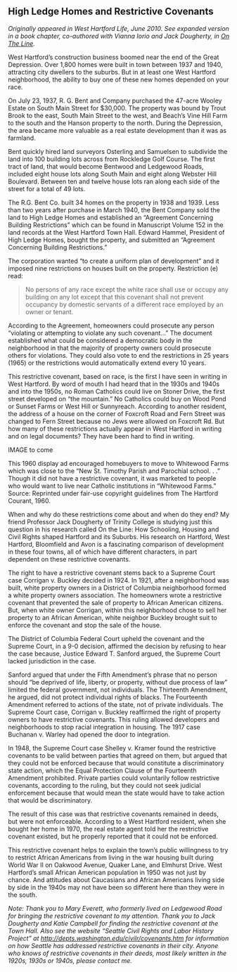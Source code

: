 ## High Ledge Homes and Restrictive Covenants {-}

*Originally appeared in West Hartford Life, June 2010. See expanded version in a book chapter, co-authored with Vianna Iorio and Jack Dougherty, in [On The Line](http://OnTheLine.trincoll.edu).*

West Hartford’s construction business boomed near the end of the Great Depression. Over 1,800 homes were built in town between 1937 and 1940, attracting city dwellers to the suburbs. But in at least one West Hartford neighborhood, the ability to buy one of these new homes depended on your race.

On July 23, 1937, R. G. Bent and Company purchased the 47-acre Wooley Estate on South Main Street for $30,000. The property was bound by Trout Brook to the east, South Main Street to the west, and Beach’s Vine Hill Farm to the south and the Hanson property to the north. During the Depression, the area became more valuable as a real estate development than it was as farmland.

Bent quickly hired land surveyors Osterling and Samuelsen to subdivide the land into 100 building lots across from Rockledge Golf Course. The first tract of land, that would become Bentwood and Ledgewood Roads, included eight house lots along South Main and eight along Webster Hill Boulevard. Between ten and twelve house lots ran along each side of the street for a total of 49 lots.

The R.G. Bent Co. built 34 homes on the property in 1938 and 1939. Less than two years after purchase in March 1940, the Bent Company sold the land to High Ledge Homes and established an “Agreement Concerning Building Restrictions” which can be found in Manuscript Volume 152 in the land records at the West Hartford Town Hall. Edward Hammel, President of High Ledge Homes, bought the property, and submitted an “Agreement Concerning Building Restrictions.”

The corporation wanted "to create a uniform plan of development" and it imposed nine restrictions on houses built on the property. Restriction (e) read:

> No persons of any race except the white race shall use or occupy any building on any lot except that this covenant shall not prevent occupancy by domestic servants of a different race employed by an owner or tenant.

According to the Agreement, homeowners could prosecute any person “violating or attempting to violate any such covenant...” The document established what could be considered a democratic body in the neighborhood in that the majority of property owners could prosecute others for violations. They could also vote to end the restrictions in 25 years (1965) or the restrictions would automatically extend every 10 years.

This restrictive covenant, based on race, is the first I have seen in writing in West Hartford. By word of mouth I had heard that in the 1930s and 1940s and into the 1950s, no Roman Catholics could live on Stoner Drive, the first street developed on “the mountain.” No Catholics could buy on Wood Pond or Sunset Farms or West Hill or Sunnyreach. According to another resident, the address of a house on the corner of Foxcroft Road and Fern Street was changed to Fern Street because no Jews were allowed on Foxcroft Rd. But how many of these restrictions actually appear in West Hartford in writing and on legal documents? They have been hard to find in writing.

IMAGE to come

This 1960 display ad encouraged homebuyers to move to Whitewood Farms which was close to the “New St. Timothy Parish and Parochial school. . .” Though it did not have a restrictive covenant, it was marketed to people who would want to live near Catholic institutions in “Whitewood Farms.” Source: Reprinted under fair-use copyright guidelines from The Hartford Courant, 1960.

When and why do these restrictions come about and when do they end? My friend Professor Jack Dougherty of Trinity College is studying just this question in his research called On the Line: How Schooling, Housing and Civil Rights shaped Hartford and its Suburbs. His research on Hartford, West Hartford, Bloomfield and Avon is a fascinating comparison of development in these four towns, all of which have different characters, in part dependent on these restrictive covenants.

The right to have a restrictive covenant stems back to a Supreme Court case Corrigan v. Buckley decided in 1924. In 1921, after a neighborhood was built, white property owners in a District of Columbia neighborhood formed a white property owners association. The homeowners wrote a restrictive covenant that prevented the sale of property to African American citizens. But, when white owner Corrigan, within this neighborhood chose to sell her property to an African American, white neighbor Buckley brought suit to enforce the covenant and stop the sale of the house.

The District of Columbia Federal Court upheld the covenant and the Supreme Court, in a 9-0 decision, affirmed the decision by refusing to hear the case because, Justice Edward T. Sanford argued, the Supreme Court lacked jurisdiction in the case.

Sanford argued that under the Fifth Amendment’s phrase that no person should “be deprived of life, liberty, or property, without due process of law” limited the federal government, not individuals. The Thirteenth Amendment, he argued, did not protect individual rights of blacks. The Fourteenth Amendment referred to actions of the state, not of private individuals. The Supreme Court case, Corrigan v. Buckley reaffirmed the right of property owners to have restrictive covenants. This ruling allowed developers and neighborhoods to stop racial integration in housing. The 1917 case Buchanan v. Warley had opened the door to integration.

In 1948, the Supreme Court case Shelley v. Kramer found the restrictive covenants to be valid between parties that agreed on them, but argued that they could not be enforced because that would constitute a discriminatory state action, which the Equal Protection Clause of the Fourteenth Amendment prohibited. Private parties could voluntarily follow restrictive covenants, according to the ruling, but they could not seek judicial enforcement because that would mean the state would have to take action that would be discriminatory.

The result of this case was that restrictive covenants remained in deeds, but were not enforceable. According to a West Hartford resident, when she bought her home in 1970, the real estate agent told her the restrictive covenant existed, but he properly reported that it could not be enforced.

This restrictive covenant helps to explain the town’s public willingness to try to restrict African Americans from living in the war housing built during World War II on Oakwood Avenue, Quaker Lane, and Elmhurst Drive. West Hartford’s small African American population in 1950 was not just by chance. And attitudes about Caucasians and African Americans living side by side in the 1940s may not have been so different here than they were in the south.

*Note: Thank you to Mary Everett, who formerly lived on Ledgewood Road for bringing the restrictive covenant to my attention. Thank you to Jack Dougherty and Katie Campbell for finding the restrictive covenant at the Town Hall. Also see the website “Seattle Civil Rights and Labor History Project” at <http://depts.washington.edu/civilr/covenants.htm> for information on how Seattle has addressed restrictive covenants in their city. Anyone who knows of restrictive covenants in their deeds, most likely written in the 1920s, 1930s or 1940s, please contact me.*
